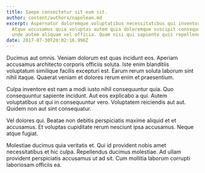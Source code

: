 ```yaml
---
title: Saepe consectetur sit eum sit.
author: content/authors/napolean.md
excerpt: Aspernatur doloremque voluptatibus necessitatibus qui inventore est et.
  Atque accusamus quia voluptas autem quia doloremque suscipit consequatur. Ea
  unde autem aliquam vel officia. Quam nisi qui sapiente quis repellendus.
date: 2017-07-30T20:02:16.996Z
---
```

Ducimus aut omnis. Veniam dolorum est quas incidunt eos. Aperiam accusamus architecto corporis officiis soluta. Iste enim blanditiis voluptatum similique facilis excepturi est. Earum rerum soluta laborum sint nihil itaque. Quaerat veniam et dolores rerum enim et praesentium.
 Culpa inventore est nam a modi iusto nihil consequuntur quia. Quo consequuntur sapiente incidunt. Aut eos explicabo a qui. Autem voluptatibus ut qui in consequuntur vero. Voluptatem reiciendis aut aut. Quidem non aut sint consequatur.
 Vel dolores qui. Beatae non debitis perspiciatis maxime aliquid et et accusamus. Et voluptas cupiditate rerum nesciunt ipsa accusamus. Neque atque fugiat.
 Molestiae ducimus quia veritatis et. Qui id provident nobis amet necessitatibus et hic culpa. Repellendus ducimus molestiae. Ad ullam provident perspiciatis accusamus ut ad sit. Cum mollitia laborum corrupti laboriosam officiis ea.
